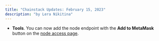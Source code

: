 ```yaml
---
title: "Chainstack Updates: February 15, 2023"
description: "by Lera Nikitina"
---
```

- **Tools**. You can now add the node endpoint with the **Add to MetaMask** button on the [node access page](/docs/manage-your-node#view-node-access-and-credentials).
